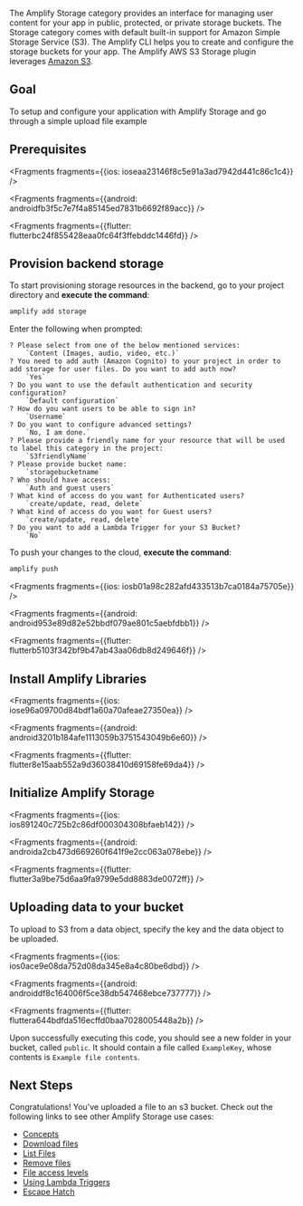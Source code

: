The Amplify Storage category provides an interface for managing user content for your app in public, protected, or private storage buckets. The Storage category comes with default built-in support for Amazon Simple Storage Service (S3). The Amplify CLI helps you to create and configure the storage buckets for your app. The Amplify AWS S3 Storage plugin leverages [Amazon S3](https://aws.amazon.com/s3).

## Goal
To setup and configure your application with Amplify Storage and go through a simple upload file example

## Prerequisites




<Fragments fragments={{ios: ioseaa23146f8c5e91a3ad7942d441c86c1c4}} />



<Fragments fragments={{android: androidfb3f5c7e7f4a85145ed7831b6692f89acc}} />



<Fragments fragments={{flutter: flutterbc24f855428eaa0fc64f3ffebddc1446fd}} />

## Provision backend storage

To start provisioning storage resources in the backend, go to your project directory and **execute the command**:

```bash
amplify add storage
```

Enter the following when prompted:
```console
? Please select from one of the below mentioned services:
    `Content (Images, audio, video, etc.)`
? You need to add auth (Amazon Cognito) to your project in order to add storage for user files. Do you want to add auth now?
    `Yes`
? Do you want to use the default authentication and security configuration?
    `Default configuration`
? How do you want users to be able to sign in?
    `Username`
? Do you want to configure advanced settings?
    `No, I am done.`
? Please provide a friendly name for your resource that will be used to label this category in the project:
    `S3friendlyName`
? Please provide bucket name:
    `storagebucketname`
? Who should have access:
    `Auth and guest users`
? What kind of access do you want for Authenticated users?
    `create/update, read, delete`
? What kind of access do you want for Guest users?
    `create/update, read, delete`
? Do you want to add a Lambda Trigger for your S3 Bucket?
    `No`
```

To push your changes to the cloud, **execute the command**:

```bash
amplify push
```




<Fragments fragments={{ios: iosb01a98c282afd433513b7ca0184a75705e}} />



<Fragments fragments={{android: android953e89d82e52bbdf079ae801c5aebfdbb1}} />



<Fragments fragments={{flutter: flutterb5103f342bf9b47ab43aa06db8d249646f}} />

## Install Amplify Libraries




<Fragments fragments={{ios: iose96a09700d84bdf1a60a70afeae27350ea}} />



<Fragments fragments={{android: android3201b184afe1113059b3751543049b6e60}} />



<Fragments fragments={{flutter: flutter8e15aab552a9d36038410d69158fe69da4}} />

## Initialize Amplify Storage




<Fragments fragments={{ios: ios891240c725b2c86df000304308bfaeb142}} />



<Fragments fragments={{android: androida2cb473d669260f641f9e2cc063a078ebe}} />



<Fragments fragments={{flutter: flutter3a9be75d6aa9fa9799e5dd8883de0072ff}} />

## Uploading data to your bucket

To upload to S3 from a data object, specify the key and the data object to be uploaded.




<Fragments fragments={{ios: ios0ace9e08da752d08da345e8a4c80be6dbd}} />



<Fragments fragments={{android: androiddf8c164006f5ce38db547468ebce737777}} />



<Fragments fragments={{flutter: fluttera644bdfda516ecffd0baa7028005448a2b}} />

Upon successfully executing this code, you should see a new folder in your bucket, called `public`. It should contain a file called `ExampleKey`, whose contents is `Example file contents`.

## Next Steps

Congratulations! You've uploaded a file to an s3 bucket.  Check out the following links to see other Amplify Storage use cases:

* [Concepts](/lib/storage/overview)
* [Download files](/lib/storage/download)
* [List Files](/lib/storage/list)
* [Remove files](/lib/storage/remove)
* [File access levels](/lib/storage/configureaccess)
* [Using Lambda Triggers](/lib/storage/triggers)
* [Escape Hatch](/lib/storage/escapehatch)
